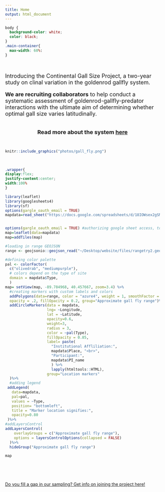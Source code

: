 ```yaml
---
title: Home
output: html_document
---
```

```css
body {
  background-color: white;
  color: black;
}
.main-container{
  max-width: 60%: 
}
```
<br>


<font size= "4"> 

Introducing the Continental Gall Size Project, a two-year study on clinal variation in the goldenrod gallfly system.<br>

**We are recruiting collaborators** to help conduct a systematic assessment of goldenrod-gallfly-predator interactions with the ultimate aim of determining whether optimal gall size varies latitudinally.  

<br>
<center> **Read more about the system <a href= about.html>here</a>** </center></font>
<br>

```r
knitr::include_graphics("photos/gall_fly.png")
```

<br>


```css
.wrapper{
display:flex;
justify-content:center;
width:100%
}
```

<div class="wrapper">

```r
library(leaflet)
library(googlesheets4)
library(sf)
options(gargle_oauth_email = TRUE)
mapdata=read_sheet("https://docs.google.com/spreadsheets/d/18IOWsex2gSMCFK3cfSJF3y4AfsEdyszM54Onqmc6OIA/edit#gid=0")


options(gargle_oauth_email = TRUE) #authorizing google sheet access, to authorize new sheet, eneter "1" after selection
map=leaflet(data=mapdata)
map=addTiles(map)

#loading in range GEOJSON
range <- geojsonio::geojson_read("~/Desktop/website/files/rangetry2.geojson", what = "sp") 

#defining color palette
pal <- colorFactor(
  c("olivedrab", "mediumpurple"),
  # colors depend on the type of site
  domain = mapdata$Type,
  )
map= setView(map, -89.784968, 40.457667, zoom=3.4) %>% 
  #creating markers with custom labels and colors
  addPolygons(data=range, color = "azure4", weight = 1, smoothFactor = 0.5,
  opacity = .2, fillOpacity = 0.2, group="Approximate gall fly range")%>%
  addCircleMarkers(data = mapdata,
                   lng= ~Longitude,
                   lat = ~Latitude,
                   opacity=0.6,
                   weight=3,
                   radius = 3,
                   color = ~pal(Type),
                   fillOpacity = 0.85,
                   label= paste(
                     "Institutional Affliliation:",
                     mapdata$Place, "<br>",
                     "Participant:", 
                     mapdata$PI_name
                     ) %>% 
                     lapply(htmltools::HTML),
                   group="Location markers"
  )%>%
  #adding legend
 addLegend(
   data=mapdata,
   pal=pal,
   values = ~Type,
   position= "bottomleft",
   title = "Marker location signifies:",
   opacity=0.80
 )%>%
#addLayersControl
addLayersControl(
    overlayGroups = c("Approximate gall fly range"),
    options = layersControlOptions(collapsed = FALSE)
  )%>% 
  hideGroup("Approximate gall fly range")

map

```
</div>




<br>


<br>

[Do you fill a gap in our sampling? Get info on joining the project here!](https://docs.google.com/forms/d/e/1FAIpQLSe0DKafO3Su9IfUvuMwPkJyMhFnhLohii3oUpJovoZyuzE-9Q/viewform?usp=sf_link)

<br>

<br>











